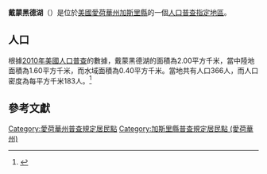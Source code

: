 {{noteTA
|G1=USState
|G2=地名
|G3=Unit
}}
{{Infobox settlement
|official_name            = 戴蒙黑德湖
|native_name = Diamondhead Lake
|settlement_type          = [[人口普查指定地區|人口普查指定地區]]
|image_skyline            = 
|imagesize                = 
|image_map                = 
|mapsize                  = 
|pushpin_map              = USA Iowa 
|pushpin_label            = 戴蒙黑德湖
|pushpin_label_position   = top
|pushpin_map_caption      = 戴蒙黑德湖在愛荷華州的位置
|subdivision_type         = [[世界政區索引|國家]]
|subdivision_type1        = [[美国州份|州份]]
|subdivision_type2        = [[愛荷華州行政区划|縣]]
|subdivision_name         = [[美国|美国]]
|subdivision_name1        = [[愛荷華州|愛荷華州]]
|subdivision_name2        = [[加斯里縣_(愛荷華州)|加斯里縣]]
|elevation_ft             = 974
|elevation_m              = 297
|timezone                 = [[北美中部时区|北美中部时区]]
|area_total_km2           = 2.00
|area_land_km2            = 1.60
|area_water_km2           = 0.40
|area_total_sq_mi         = 
|area_land_sq_mi          = 
|area_water_sq_mi         = 
|population_as_of         = [[2010年美國人口普查|2010]]
|population_footnotes     = 
|population_total         = 366
|population_density_km2   = auto
|population_density_sq_mi = auto
|utc_offset               = -6
|coordinates              = {{coord|41|33|06|N|94|15|42|W|display=inline,title}}
| coor_pinpoint           = 
| coordinates_footnotes   = 
|timezone_DST             = CDT
|utc_offset_DST           = -5
|postal_code_type         = [[美國郵區編號|郵區編號]]
|postal_code              = 
|area_code                = {{link-en|电话区号641|Area code 641|641}}
|blank_name = [[地名信息系统|GNIS ID]]
|blank_info = 2631654<ref name="GNIS">{{cite gnis|2631654|Diamondhead Lake}}</ref>
}}
'''戴蒙黑德湖'''（{{lang-en|Diamondhead Lake}}）是位於[[美國|美國]][[愛荷華州|愛荷華州]][[加斯里縣_(愛荷華州)|加斯里縣]]的一個[[人口普查指定地區|人口普查指定地區]]。

== 人口 ==
根據[[2010年美國人口普查|2010年美國人口普查]]的數據，戴蒙黑德湖的面積為2.00平方千米，當中陸地面積為1.60平方千米，而水域面積為0.40平方千米。當地共有人口366人，而人口密度為每平方千米183人。<ref name="GR8">{{cite web|url=http://factfinder2.census.gov|publisher=[[美国人口调查局|美国人口调查局]]|accessdate=2011-05-14|title=American FactFinder|archive-date=2013-09-11|archive-url=https://web.archive.org/web/20130911234518/http://factfinder2.census.gov/|dead-url=no}}</ref>

== 參考文獻 ==
{{reflist}}

{{加斯里縣 (愛荷華州)}}

{{DEFAULTSORT:Diamondhead Lake, Iowa}}
[[Category:愛荷華州普查規定居民點|Category:愛荷華州普查規定居民點]]
[[Category:加斯里縣普查規定居民點_(愛荷華州)|Category:加斯里縣普查規定居民點 (愛荷華州)]]

{{Iowa-geo-stub}}